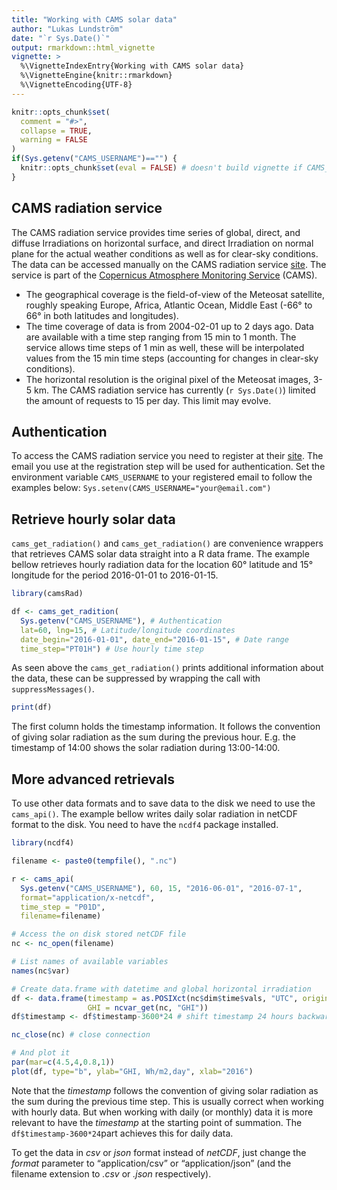 ```yaml
---
title: "Working with CAMS solar data"
author: "Lukas Lundström"
date: "`r Sys.Date()`"
output: rmarkdown::html_vignette
vignette: >
  %\VignetteIndexEntry{Working with CAMS solar data}
  %\VignetteEngine{knitr::rmarkdown}
  %\VignetteEncoding{UTF-8}
---
```


```r
knitr::opts_chunk$set(
  comment = "#>", 
  collapse = TRUE,
  warning = FALSE
)
if(Sys.getenv("CAMS_USERNAME")=="") {
  knitr::opts_chunk$set(eval = FALSE) # doesn't build vignette if CAMS_USERNAME is not set
}
```

## CAMS radiation service
The CAMS radiation service provides time series of global, direct, and diffuse Irradiations on horizontal surface, and direct Irradiation on normal plane for the actual weather conditions as well as for clear-sky conditions. The data can be accessed manually on the CAMS radiation service [site](http://www.soda-pro.com/web-services/radiation/cams-radiation-service). The service is part of the [Copernicus Atmosphere Monitoring Service](http://atmosphere.copernicus.eu/) (CAMS).

* The geographical coverage is the field-of-view of the Meteosat satellite, roughly speaking Europe, Africa, Atlantic Ocean, Middle East (-66° to 66° in both latitudes and longitudes).
* The time coverage of data is from 2004-02-01 up to 2 days ago. Data are available with a time step ranging from 15 min to 1 month. The service allows time steps of 1 min as well, these will be interpolated values from the 15 min time steps (accounting for changes in clear-sky conditions). 
* The horizontal resolution is the original pixel of the Meteosat images, 3-5 km.  The CAMS radiation service has currently (`r Sys.Date()`) limited the amount of requests to 15 per day. This limit may evolve. 

## Authentication

To access the CAMS radiation service you need to register at their [site](http://www.soda-pro.com/web-services/radiation/cams-radiation-service). The email you use at the registration step will be used for authentication. Set the environment variable `CAMS_USERNAME` to your registered email to follow the examples below: `Sys.setenv(CAMS_USERNAME="your@email.com")`

## Retrieve hourly solar data

`cams_get_radiation()` and `cams_get_radiation()` are convenience wrappers that retrieves CAMS solar data straight into a R data frame. The example bellow retrieves hourly radiation data for the location 60° latitude and 15° longitude for the period 2016-01-01 to 2016-01-15.
```r
library(camsRad)

df <- cams_get_radition(
  Sys.getenv("CAMS_USERNAME"), # Authentication
  lat=60, lng=15, # Latitude/longitude coordinates 
  date_begin="2016-01-01", date_end="2016-01-15", # Date range
  time_step="PT01H") # Use hourly time step

```
As seen above the `cams_get_radiation()` prints additional information about the data, these can be suppressed by wrapping the call with `suppressMessages()`. 

```r
print(df)

```
The first column holds the timestamp information. It follows the convention of giving solar radiation as the sum during the previous hour. E.g. the timestamp of 14:00 shows the solar radiation during 13:00-14:00. 

## More advanced retrievals
To use other data formats and to save data to the disk we need to use the `cams_api()`. The example bellow writes daily solar radiation in netCDF format to the disk. You need to have the `ncdf4` package installed.

```r
library(ncdf4)

filename <- paste0(tempfile(), ".nc")

r <- cams_api(
  Sys.getenv("CAMS_USERNAME"), 60, 15, "2016-06-01", "2016-07-1", 
  format="application/x-netcdf",
  time_step = "P01D",
  filename=filename)

# Access the on disk stored netCDF file
nc <- nc_open(filename)  

# List names of available variables
names(nc$var)

# Create data.frame with datetime and global horizontal irradiation
df <- data.frame(timestamp = as.POSIXct(nc$dim$time$vals, "UTC", origin="1970-01-01"),
                 GHI = ncvar_get(nc, "GHI"))
df$timestamp <- df$timestamp-3600*24 # shift timestamp 24 hours backwards

nc_close(nc) # close connection

# And plot it
par(mar=c(4.5,4,0.8,1))
plot(df, type="b", ylab="GHI, Wh/m2,day", xlab="2016")


```
Note that the *timestamp* follows the convention of giving solar radiation as the sum during the previous time step. This is usually correct when working with hourly data. But when working with daily (or monthly) data it is more relevant to have the *timestamp* at the starting point of summation. The `df$timestamp-3600*24`part achieves this for daily data.

To get the data in *csv* or *json* format instead of *netCDF*, just change the *format* parameter to "application/csv" or "application/json" (and the filename extension to *.csv* or *.json* respectively).
